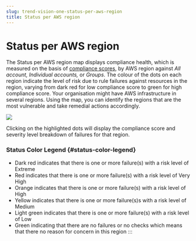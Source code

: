 ```yaml
---
slug: trend-vision-one-status-per-aws-region
title: Status per AWS region
---
```

# Status per AWS region

The Status per AWS region map displays compliance health, which is measured on the basis of [compliance scores](compliance-score.mdx), by AWS region against *All account,* *Individual accounts,* or *Groups*. The colour of the dots on each region indicate the level of risk due to rule failures against resources in the region, varying from dark red for low compliance score to green for high compliance score. Your organisation might have AWS infrastructure in several regions. Using the map, you can identify the regions that are the most vulnerable and take remedial actions accordingly.

![](/images/status-per-aws-region-olv48l=0a647cb4-003c-43c3-816c-b7d77572cc16.webp)

Clicking on the highlighted dots will display the compliance score and severity level breakdown of failures for that region.

### Status Color Legend {#status-color-legend}

- Dark red indicates that there is one or more failure(s) with a risk level of Extreme
- Red indicates that there is one or more failure(s) with a risk level of Very High
- Orange indicates that there is one or more failure(s) with a risk level of High
- Yellow indicates that there is one or more failure(s)s with a risk level of Medium
- Light green indicates that there is one or more failure(s) with a risk level of Low
- Green indicating that there are no failures or no checks which means that there no reason for concern in this region
:::
